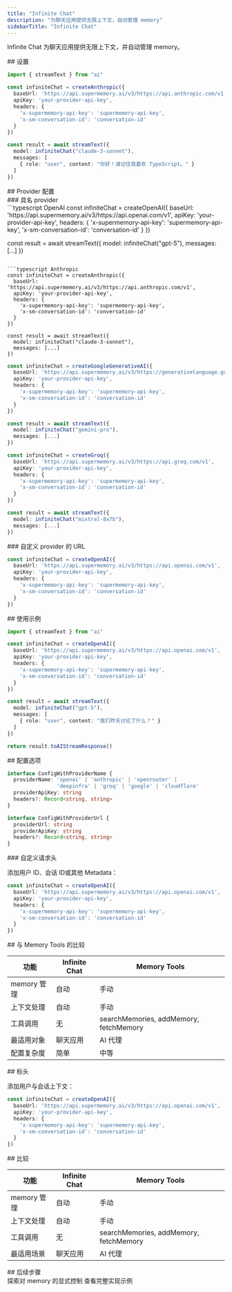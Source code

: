 ```yaml
---
title: "Infinite Chat"
description: "为聊天应用提供无限上下文，自动管理 memory"
sidebarTitle: "Infinite Chat"
---
```


Infinite Chat 为聊天应用提供无限上下文，并自动管理 memory。

<div id="setup">
  ## 设置
</div>

```typescript
import { streamText } from "ai"

const infiniteChat = createAnthropic({
  baseUrl: 'https://api.supermemory.ai/v3/https://api.anthropic.com/v1',
  apiKey: 'your-provider-api-key',
  headers: {
    'x-supermemory-api-key': 'supermemory-api-key',
    'x-sm-conversation-id': 'conversation-id'
  }
})

const result = await streamText({
  model: infiniteChat("claude-3-sonnet"),
  messages: [
    { role: "user", content: "你好！请记住我喜欢 TypeScript。" }
  ]
})
```

<div id="provider-configuration">
  ## Provider 配置
</div>

<div id="named-providers">
  ### 具名 provider
</div>

<CodeGroup>
  ```typescript OpenAI
  const infiniteChat = createOpenAI({
    baseUrl: 'https://api.supermemory.ai/v3/https://api.openai.com/v1',
    apiKey: 'your-provider-api-key',
    headers: {
      'x-supermemory-api-key': 'supermemory-api-key',
      'x-sm-conversation-id': 'conversation-id'
    }
  })

  const result = await streamText({
    model: infiniteChat("gpt-5"),
    messages: [...]
  })
  ```

  ```typescript Anthropic
  const infiniteChat = createAnthropic({
    baseUrl: 'https://api.supermemory.ai/v3/https://api.anthropic.com/v1',
    apiKey: 'your-provider-api-key',
    headers: {
      'x-supermemory-api-key': 'supermemory-api-key',
      'x-sm-conversation-id': 'conversation-id'
    }
  })

  const result = await streamText({
    model: infiniteChat("claude-3-sonnet"),
    messages: [...]
  })
  ```

  ```typescript Google
  const infiniteChat = createGoogleGenerativeAI({
    baseUrl: 'https://api.supermemory.ai/v3/https://generativelanguage.googleapis.com/v1beta',
    apiKey: 'your-provider-api-key',
    headers: {
      'x-supermemory-api-key': 'supermemory-api-key',
      'x-sm-conversation-id': 'conversation-id'
    }
  })

  const result = await streamText({
    model: infiniteChat("gemini-pro"),
    messages: [...]
  })
  ```

  ```typescript Groq
  const infiniteChat = createGroq({
    baseUrl: 'https://api.supermemory.ai/v3/https://api.groq.com/v1',
    apiKey: 'your-provider-api-key',
    headers: {
      'x-supermemory-api-key': 'supermemory-api-key',
      'x-sm-conversation-id': 'conversation-id'
    }
  })

  const result = await streamText({
    model: infiniteChat("mixtral-8x7b"),
    messages: [...]
  })
  ```
</CodeGroup>

<div id="custom-provider-url">
  ### 自定义 provider 的 URL
</div>

```typescript
const infiniteChat = createOpenAI({
  baseUrl: 'https://api.supermemory.ai/v3/https://api.openai.com/v1',
  apiKey: 'your-provider-api-key',
  headers: {
    'x-supermemory-api-key': 'supermemory-api-key',
    'x-sm-conversation-id': 'conversation-id'
  }
})
```

<div id="example-usage">
  ## 使用示例
</div>

```typescript
import { streamText } from "ai"

const infiniteChat = createOpenAI({
  baseUrl: 'https://api.supermemory.ai/v3/https://api.openai.com/v1',
  apiKey: 'your-provider-api-key',
  headers: {
    'x-supermemory-api-key': 'supermemory-api-key',
    'x-sm-conversation-id': 'conversation-id'
  }
})

const result = await streamText({
  model: infiniteChat("gpt-5"),
  messages: [
    { role: "user", content: "我们昨天讨论了什么？" }
  ]
})

return result.toAIStreamResponse()
```

<div id="configuration-options">
  ## 配置选项
</div>

```typescript
interface ConfigWithProviderName {
  providerName: 'openai' | 'anthropic' | 'openrouter' |
                'deepinfra' | 'groq' | 'google' | 'cloudflare'
  providerApiKey: string
  headers?: Record<string, string>
}

interface ConfigWithProviderUrl {
  providerUrl: string
  providerApiKey: string
  headers?: Record<string, string>
}
```

<div id="custom-headers">
  ### 自定义请求头
</div>

添加用户 ID、会话 ID或其他 Metadata：

```typescript
const infiniteChat = createOpenAI({
  baseUrl: 'https://api.supermemory.ai/v3/https://api.openai.com/v1',
  apiKey: 'your-provider-api-key',
  headers: {
    'x-supermemory-api-key': 'supermemory-api-key',
    'x-sm-conversation-id': 'conversation-id'
  }
})
```

<div id="comparison-with-memory-tools">
  ## 与 Memory Tools 的比较
</div>

| 功能 | Infinite Chat | Memory Tools |
|---------|--------------|--------------|
| memory 管理 | 自动 | 手动 |
| 上下文处理 | 自动 | 手动 |
| 工具调用 | 无 | searchMemories, addMemory, fetchMemory |
| 最适用对象 | 聊天应用 | AI 代理 |
| 配置复杂度 | 简单 | 中等 |

<div id="headers">
  ## 标头
</div>

添加用户与会话上下文：

```typescript
const infiniteChat = createOpenAI({
  baseUrl: 'https://api.supermemory.ai/v3/https://api.openai.com/v1',
  apiKey: 'your-provider-api-key',
  headers: {
    'x-supermemory-api-key': 'supermemory-api-key',
    'x-sm-conversation-id': 'conversation-id'
  }
})
```

<div id="comparison">
  ## 比较
</div>

| 功能 | Infinite Chat | Memory Tools |
|---------|--------------|-------------|
| memory 管理 | 自动 | 手动 |
| 上下文处理 | 自动 | 手动 |
| 工具调用 | 无 | searchMemories, addMemory, fetchMemory |
| 最适用场景 | 聊天应用 | AI 代理 |

<div id="next-steps">
  ## 后续步骤
</div>

<CardGroup cols={2}>
  <Card title="Memory Tools" icon="wrench" href="/zh/ai-sdk/memory-tools">
    探索对 memory 的显式控制
  </Card>

  <Card title="Examples" icon="code" href="/zh/cookbook/ai-sdk-integration">
    查看完整实现示例
  </Card>
</CardGroup>